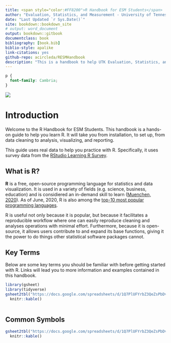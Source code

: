 ```yaml
--- 
title: <span style="color:#FF8200">R Handbook for ESM Students</span>
author: "Evaluation, Statistics, and Measurement - University of Tennessee, Knoxville"
date: "Last Updated `r Sys.Date()`"
site: bookdown::bookdown_site
# output: word_document
output: bookdown::gitbook
documentclass: book
bibliography: [book.bib]
biblio-style: apalike
link-citations: yes
github-repo: acircleda/RESMHandbook
description: "This is a handbook to help UTK Evaluation, Statistics, and Measruement students master R."
---
```



```css
p {
  font-family: Cambria;
}
```

![](cover_image.jpg)

# Introduction {-}


Welcome to the R Handbook for ESM Students. This handbook is a hands-on guide to help you learn R. It will take you from installation, to set up, from data cleaning to analysis, visualizing, and reporting.

<!-- Might modify this part if we include different data sets -->

This guide uses real data to help you practice with R. Specifically, it uses survey data from the [RStudio Learning R Survey](https://github.com/rstudio/learning-r-survey).

## What is R? {-}

**R** is a free, open-source programming language for statistics and data visualization. It is used in a variety of fields (e.g. science, business, education) and is considiered an in-demand skill to learn ([Muenchen, 2020](https://web.archive.org/web/20200416222014/https://r4stats.com/articles/popularity/)). As of June, 2020, R is also among the [top-10 most popular programming languages](https://www.tiobe.com/tiobe-index/).

R is useful not only because it is popular, but because it facilitates a reproducible workflow where one can easily reproduce cleaning and analyses operations with minimal effort. Furthermore, because it is open-source, it allows users contribute to and expand its base functions, giving it the power to do things other statistical software packages cannot.

## Key Terms {-}

Below are some key terms you should be familiar with before getting started with R. Links will lead you to more information and examples contained in this handbook.

<!-- https://link.springer.com/content/pdf/bbm%3A978-1-4419-1318-0%2F1.pdf -->

```r
library(gsheet)
library(tidyverse)
gsheet2tbl("https://docs.google.com/spreadsheets/d/1Q7PlUFYrbZ3QeZsPbDvOwjO3blH7QB6AnMMmAt4d7uc/edit#gid=1727694754") %>%
  knitr::kable()
  
```


## Common Symbols {-}

```r
gsheet2tbl("https://docs.google.com/spreadsheets/d/1Q7PlUFYrbZ3QeZsPbDvOwjO3blH7QB6AnMMmAt4d7uc/edit#gid=119314878") %>%
  knitr::kable()
```
 
  
